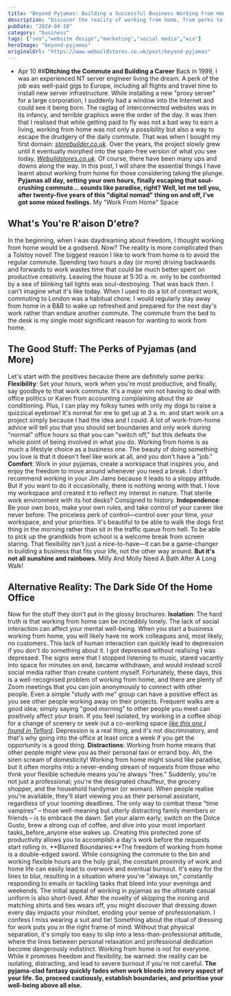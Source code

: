 ```yaml
---
title: "Beyond Pyjamas: Building a Successful Business Working From Home"
description: "Discover the reality of working from home, from perks to pitfalls. Learn how to build a successful business working from home today!"
pubDate: "2024-04-10"
category: "business"
tags: ["seo","website design","marketing","social media","wix"]
heroImage: "beyond-pyjamas"
originalUrl: "https://www.webuildstores.co.uk/post/beyond-pyjamas"
---
```




<BlogHeroImage src={heroImage} alt="Beyond Pyjamas: Building a Successful Business Working From Home" />


 * Apr 10
##**Ditching the Commute and Building a Career**
Back in 1999, I was an experienced NT server engineer living the dream. A perk of the job was well-paid gigs to Europe, including all flights and travel time to install new server infrastructure.
While installing a new "proxy server" for a large corporation, I suddenly had a window into the Internet and could see it being born. The ragtag of interconnected websites was in its infancy, and terrible graphics were the order of the day.
It was then that I realised that while getting paid to fly was not a bad way to earn a living, working from home was not only a possibility but also a way to escape the drudgery of the daily commute.
That was when I bought my first domain: [_storebuilder.co.uk_](http://storebuilder.co.uk).
Over the years, the project slowly grew until it eventually morphed into the spam-free version of what you see today, [_Webuildstores.co.uk_](http://Webuildstores.co.uk).
Of course, there have been many ups and downs along the way. In this post, I will share the essential things I have learnt about working from home for those considering taking the plunge.
**Pyjamas all day, setting your own hours, finally escaping that soul-crushing commute... sounds like paradise, right? Well, let me tell you, after twenty-five years of this "digital nomad" thing on and off, I've got some mixed feelings.**
My "Work From Home" Space
## What's You're R'aison D'etre?
In the beginning, when I was daydreaming about freedom, I thought working from home would be a godsend. Now? The reality is more complicated than a Tolstoy novel!
The biggest reason I like to work from home is to avoid the regular commute. Spending two hours a day (or more) driving backwards and forwards to work wastes time that could be much better spent on productive creativity.
Leaving the house at 5:30 a. m. only to be confronted by a sea of blinking tail lights was soul-destroying. That was back then. I can't imagine what it's like today.
When I used to do a lot of contract work, commuting to London was a habitual chore. I would regularly stay away from home in a B&B to wake up refreshed and prepared for the next day's work rather than endure another commute.
The commute from the bed to the desk is my single most significant reason for wanting to work from home.
## The Good Stuff: The Perks of Pyjamas (and More)
Let's start with the positives because there are definitely some perks:
**Flexibility**: Set your hours, work when you're most productive, and finally, say goodbye to that work commute.
It's a major win not having to deal with office politics or Karen from accounting complaining about the air conditioning. Plus, I can play my folksy tunes with only my dogs to raise a quizzical eyebrow!
It's normal for me to get up at 3 a. m. and start work on a project simply because I had the idea and I could. A lot of work-from-home advice will tell you that you should set boundaries and only work during "normal" office hours so that you can "switch off," but this defeats the whole point of being involved in what you do.
Working from home is as much a lifestyle choice as a business one. The beauty of doing something you love is that it doesn't feel like work at all, and you don't have a "job."
**Comfort**: Work in your pyjamas, create a workspace that inspires you, and enjoy the freedom to move around whenever you need a break.
I don't recommend working in your Jim Jams because it leads to a sloppy attitude. But if you want to do it occasionally, there is nothing wrong with that. I love my workspace and created it to reflect my interest in nature. That sterile work environment with its hot desks? Consigned to history.
**Independence**: Be your own boss, make your own rules, and take control of your career like never before.
The priceless perk of control—control over your time, your workspace, and your priorities. It's beautiful to be able to walk the dogs first thing in the morning rather than sit in the traffic queue from hell. To be able to pick up the grandkids from school is a welcome break from screen staring.
That flexibility isn't just a nice-to-have—it can be a game-changer in building a business that fits your life, not the other way around.
**But it's not all sunshine and rainbows.**
Milly And Molly Need A Bath After A Long Walk!
## Alternative Reality: The Dark Side Of the Home Office
Now for the stuff they don't put in the glossy brochures:
**Isolation**: The hard truth is that working from home can be incredibly lonely. The lack of social interaction can affect your mental well-being.
When you start a business working from home, you will likely have no work colleagues and, most likely, no customers. This lack of human interaction can quickly lead to depression if you don't do something about it.
I got depressed without realising I was depressed. The signs were that I stopped listening to music, stared vacantly into space for minutes on end, became withdrawn, and would instead scroll social media rather than create content myself.
Fortunately, these days, this is a well-recognised problem of working from home, and there are plenty of Zoom meetings that you can join anonymously to connect with other people. Even a simple "study with me" group can have a positive effect as you see other people working away on their projects.
Frequent walks are a good idea; simply saying "good morning" to other people you meet can positively affect your brain.
If you feel isolated, try working in a coffee shop for a change of scenery or seek out a co-working space [_like this one I found in Telford_](https://hubblehq.com/coworking/united-kingdom/telford).
Depression is a real thing, and it's not discriminatory, and that's why going into the office at least once a week if you get the opportunity is a good thing.
**Distractions**: Working from home means that other people might view you as their personal taxi or errand boy.
Ah, the siren scream of domesticity! Working from home might sound like paradise, but it often morphs into a never-ending stream of requests from those who think your flexible schedule means you're always "free."
Suddenly, you're not just a professional; you're the designated chauffeur, the grocery shopper, and the household handyman (or woman). When people realise you're available, they'll start viewing you as their personal assistant, regardless of your looming deadlines.
The only way to combat these "time vampires" – those well-meaning but utterly distracting family members or friends – is to embrace the dawn. Set your alarm early, switch on the Dolce Gusto, brew a strong cup of coffee, and dive into your most important tasks_before_anyone else wakes up.
Creating this protected zone of productivity allows you to accomplish a day's work before the requests start rolling in.
**Blurred Boundaries:**The freedom of working from home is a double-edged sword. While consigning the commute to the bin and working flexible hours are the holy grail, the constant proximity of work and home life can easily lead to overwork and eventual burnout.
It's easy for the lines to blur, resulting in a situation where you're "always on," constantly responding to emails or tackling tasks that bleed into your evenings and weekends.
The initial appeal of working in pyjamas as the ultimate casual uniform is also short-lived. After the novelty of skipping the ironing and matching shirts and ties wears off, you might discover that dressing down every day impacts your mindset, eroding your sense of professionalism.
I confess I miss wearing a suit and tie! Something about the ritual of dressing for work puts you in the right frame of mind.
Without that physical separation, it's simply too easy to slip into a less-than-professional attitude, where the lines between personal relaxation and professional dedication become dangerously indistinct.
Working from home is not for everyone. While it promises freedom and flexibility, be warned: the reality can be isolating, distracting, and lead to severe burnout if you're not careful.
**The pyjama-clad fantasy quickly fades when work bleeds into every aspect of your life. So, proceed cautiously, establish boundaries, and prioritise your well-being above all else.**
